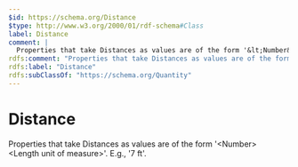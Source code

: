 ```yaml
---
$id: https://schema.org/Distance
$type: http://www.w3.org/2000/01/rdf-schema#Class
label: Distance
comment: |
  Properties that take Distances as values are of the form '&lt;Number&gt; &lt;Length unit of measure&gt;'. E.g., '7 ft'.
rdfs:comment: "Properties that take Distances as values are of the form '&lt;Number&gt; &lt;Length unit of measure&gt;'. E.g., '7 ft'."
rdfs:label: "Distance"
rdfs:subClassOf: "https://schema.org/Quantity"
---
```


# Distance

Properties that take Distances as values are of the form '&lt;Number&gt; &lt;Length unit of measure&gt;'. E.g., '7 ft'.

